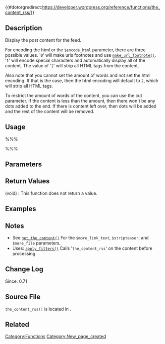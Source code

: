 {{#dotorgredirect:https://developer.wordpress.org/reference/functions/the_content_rss/}}

{{Deprecated|new_function=the_content_feed}}

== Description ==
Display the post content for the feed. 

For encoding the html or the <tt>$encode_html</tt> parameter, there are three possible values. '<tt>0</tt>' will make urls footnotes and use [[Function_Reference/make_url_footnote|<tt>make_url_footnote()</tt>]]. '<tt>1</tt>' will encode special characters and automatically display all of the content. The value of '<tt>2</tt>' will strip all HTML tags from the content. 

Also note that you cannot set the amount of words and not set the html encoding. If that is the case, then the html encoding will default to <tt>2</tt>, which will strip all HTML tags. 

To restrict the amount of words of the content, you can use the cut parameter. If the content is less than the amount, then there won't be any dots added to the end. If there is content left over, then dots will be added and the rest of the content will be removed. 

== Usage ==
%%%<?php the_content_rss( $more_link_text, $stripteaser, $more_file, $cut, $encode_html ) ?>%%%

== Parameters ==
{{Parameter|$more_link_text|string|Text to display when more content is available but not displayed.|optional|'more...'}}
{{Parameter|$stripteaser|integer&#124;boolean|Default is 0.|optional|0}}
{{Parameter|$more_file|string|Optional.|optional|&#39;&#39;}}
{{Parameter|$cut|integer|Amount of words to keep for the content.|optional|0}}
{{Parameter|$encode_html|integer|How to encode the content.|optional|0}}

== Return Values ==
; (void) : This function does not return a value.

== Examples ==
<!-- Need creative examples. Feel free to link to external examples. -->

== Notes ==
* See [[Function_Reference/get_the_content|<tt>get_the_content()</tt>]] For the <tt>$more_link_text</tt>, <tt>$stripteaser</tt>, and <tt>$more_file</tt> parameters.
* Uses: [[Function_Reference/apply_filters|<tt>apply_filters()</tt>]] Calls '<tt>the_content_rss</tt>' on the content before processing.

== Change Log ==
Since: 0.71

== Source File ==

<tt>the_content_rss()</tt> is located in {{Trac|wp-includes/feed.php}}.

== Related ==
<!--
    To Do:
    Need to find related functions.
    Need to create groups of functions and create templates to add them to a page quickly.
    Some functions may be related to many groups of functions.
-->

{{Tag Footer}}

[[Category:Functions]]
[[Category:New_page_created]]